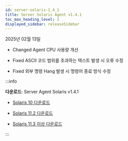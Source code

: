 ```yaml
---
id: server-solaris-1_4_1
title: Server Solaris Agent v1.4.1
toc_max_heading_level: 2
displayed_sidebar: releaseSidebar
---
```


2025년 02월 13일 

- <Status priority='1'>Changed</Status> Agent CPU 사용량 개선

- <Status priority='0'>Fixed</Status> ASCII 코드 범위를 초과하는 텍스트 발생 시 오류 수정

- <Status priority='0'>Fixed</Status> 외부 명령 Hang 발생 시 명령어 종료 방식 수정

:::info 

**다운로드**: Server Agent Solaris v1.4.1

- [Solaris 10 다운로드](https://repo.whatap.io/sunos/10/whatap-infra.1.4.1.sun10.SPARC.pkg.tar.gz)

- [Solaris 11.2 다운로드](https://repo.whatap.io/sunos/11.2/whatap-infra.1.4.1.sun11.2.SPARC.pkg.tar.gz)

- [Solaris 11.3 이상 다운로드](https://repo.whatap.io/sunos/11/whatap-infra.1.4.1.sun11.SPARC.pkg.tar.gz)

:::